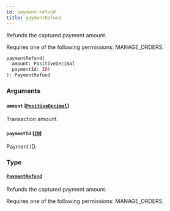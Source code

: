 ```yaml
---
id: payment-refund
title: paymentRefund
---
```


Refunds the captured payment amount.

Requires one of the following permissions: MANAGE_ORDERS.

```graphql
paymentRefund(
  amount: PositiveDecimal
  paymentId: ID!
): PaymentRefund
```

### Arguments

#### `amount` ([`PositiveDecimal`](../../../developer/api-reference/scalars/positive-decimal))

Transaction amount.

#### `paymentId` ([`ID`](../../../developer/api-reference/scalars/id))

Payment ID.

### Type

#### [`PaymentRefund`](../../../developer/api-reference/objects/payment-refund)

Refunds the captured payment amount.

Requires one of the following permissions: MANAGE_ORDERS.
